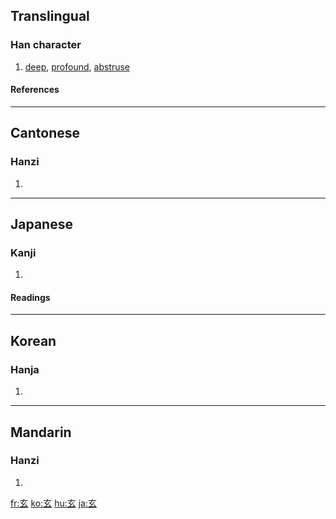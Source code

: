 ==Translingual==
===Han character===
{{Han char|rn=95|rad=玄|as=00|sn=5|four=0073<sub>2</sub>|canj=卜女戈 (YVI)}}
# [[deep]], [[profound]], [[abstruse]]
====References====
{{Han ref|kx=0725.011|dkj=20814|dj=1134.080|hdz=10280.030|uh=7384|ud=29572|bh=A5C8|bd=42440}}

----
==Cantonese==
===Hanzi===
{{yue-hanzi|jyut=|y=yun4}}
# {{defn|Cantonese}}

----
==Japanese==
===Kanji===
{{ja-kanji|grade=c|rs=玄00}}
# {{defn|Japanese}} 
====Readings====
{{ja-readings|on=[[げん]] (gen), [[けん]] (ken)|kun=[[くろ]] (kuro)}}

----
==Korean==
===Hanja===
{{ko-hanja|hangeul=현|eumhun=|rv=hyeon|mr=hyŏn|y=hyen}}
# {{defn|Korean}}

----
==Mandarin==
===Hanzi===
{{cmn-hanzi|pin=[[xuán]] ([[xuan2]])|wg=hsüan<sup>2</sup>}}
# {{defn|Mandarin}}

[[fr:玄]]
[[ko:玄]]
[[hu:玄]]
[[ja:玄]]